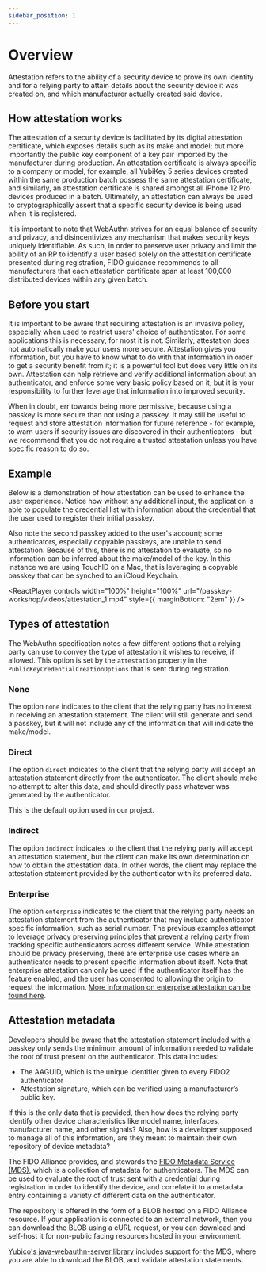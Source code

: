 ```yaml
---
sidebar_position: 1
---
```



# Overview

Attestation refers to the ability of a security device to prove its own identity and for a relying party to attain details about the security device it was created on, and which manufacturer actually created said device.

## How attestation works

The attestation of a security device is facilitated by its digital attestation certificate, which exposes details such as its make and model; but more importantly the public key component of a key pair imported by the manufacturer during production. An attestation certificate is always specific to a company or model, for example, all YubiKey 5 series devices created within the same production batch possess the same attestation certificate, and similarly, an attestation certificate is shared amongst all iPhone 12 Pro devices produced in a batch. Ultimately, an attestation can always be used to cryptographically assert that a specific security device is being used when it is registered.

It is important to note that WebAuthn strives for an equal balance of security and privacy, and disincentivizes any mechanism that makes security keys uniquely identifiable. As such, in order to preserve user privacy and limit the ability of an RP to identify a user based solely on the attestation certificate presented during registration, FIDO guidance recommends to all manufacturers that each attestation certificate span at least 100,000 distributed devices within any given batch.

## Before you start

It is important to be aware that requiring attestation is an invasive policy, especially when used to restrict users' choice of authenticator. For some applications this is necessary; for most it is not. Similarly, attestation does not automatically make your users more secure. Attestation gives you information, but you have to know what to do with that information in order to get a security benefit from it; it is a powerful tool but does very little on its own. Attestation can help retrieve and verify additional information about an authenticator, and enforce some very basic policy based on it, but it is your responsibility to further leverage that information into improved security.

When in doubt, err towards being more permissive, because using a passkey is more secure than not using a passkey. It may still be useful to request and store attestation information for future reference - for example, to warn users if security issues are discovered in their authenticators - but we recommend that you do not require a trusted attestation unless you have specific reason to do so.

## Example

Below is a demonstration of how attestation can be used to enhance the user experience. Notice how without any additional input, the application is able to populate the credential list with information about the credential that the user used to register their initial passkey.

Also note the second passkey added to the user's account; some authenticators, especially copyable passkeys, are unable to send attestation. Because of this, there is no attestation to evaluate, so no information can be inferred about the make/model of the key. In this instance we are using TouchID on a Mac, that is leveraging a copyable passkey that can be synched to an iCloud Keychain.

<ReactPlayer
  controls
  width="100%"
  height="100%"
  url="/passkey-workshop/videos/attestation_1.mp4"
  style={{ marginBottom: "2em" }}
/>

## Types of attestation

The WebAuthn specification notes a few different options that a relying party can use to convey the type of attestation it wishes to receive, if allowed. This option is set by the `attestation` property in the `PublicKeyCredentialCreationOptions` that is sent during registration.

### None

The option `none` indicates to the client that the relying party has no interest in receiving an attestation statement. The client will still generate and send a passkey, but it will not include any of the information that will indicate the make/model.

### Direct

The option `direct` indicates to the client that the relying party will accept an attestation statement directly from the authenticator. The client should make no attempt to alter this data, and should directly pass whatever was generated by the authenticator.

This is the default option used in our project.

### Indirect

The option `indirect` indicates to the client that the relying party will accept an attestation statement, but the client can make its own determination on how to obtain the attestation data. In other words, the client may replace the attestation statement provided by the authenticator with its preferred data.

### Enterprise

The option `enterprise` indicates to the client that the relying party needs an attestation statement from the authenticator that may include authenticator specific information, such as serial number. The previous examples attempt to leverage privacy preserving principles that prevent a relying party from tracking specific authenticators across different service. While attestation should be privacy preserving, there are enterprise use cases where an authenticator needs to present specific information about itself. Note that enterprise attestation can only be used if the authenticator itself has the feature enabled, and the user has consented to allowing the origin to request the information. [More information on enterprise attestation can be found here](https://developers.yubico.com/WebAuthn/Concepts/Enterprise_Attestation/).

## Attestation metadata

Developers should be aware that the attestation statement included with a passkey only sends the minimum amount of information needed to validate the root of trust present on the authenticator. This data includes:

- The AAGUID, which is the unique identifier given to every FIDO2 authenticator
- Attestation signature, which can be verified using a manufacturer’s public key.

If this is the only data that is provided, then how does the relying party identify other device characteristics like model name, interfaces, manufacturer name, and other signals? Also, how is a developer supposed to manage all of this information, are they meant to maintain their own repository of device metadata?

The FIDO Alliance provides, and stewards the [FIDO Metadata Service (MDS)](https://fidoalliance.org/metadata/), which is a collection of metadata for authenticators. The MDS can be used to evaluate the root of trust sent with a credential during registration in order to identify the device, and correlate it to a metadata entry containing a variety of different data on the authenticator.

The repository is offered in the form of a BLOB hosted on a FIDO Alliance resource. If your application is connected to an external network, then you can download the BLOB using a cURL request, or you can download and self-host it for non-public facing resources hosted in your environment.

[Yubico's java-webauthn-server library](https://github.com/Yubico/java-webauthn-server) includes support for the MDS, where you are able to download the BLOB, and validate attestation statements.
